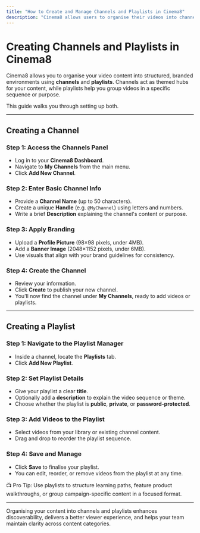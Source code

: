 ---
title: "How to Create and Manage Channels and Playlists in Cinema8"
description: "Cinema8 allows users to organise their videos into channels and playlists, creating a structured, professional presentation for your audience. This guide walks you through the steps for setting up channels and playlists, editing their details, and managing videos within them."
---


# Creating Channels and Playlists in Cinema8

Cinema8 allows you to organise your video content into structured, branded environments using **channels** and **playlists**. Channels act as themed hubs for your content, while playlists help you group videos in a specific sequence or purpose.

This guide walks you through setting up both.

---

## Creating a Channel

<Steps>

### Step 1: Access the Channels Panel

- Log in to your **Cinema8 Dashboard**.
- Navigate to **My Channels** from the main menu.
- Click **Add New Channel**.

### Step 2: Enter Basic Channel Info

- Provide a **Channel Name** (up to 50 characters).
- Create a unique **Handle** (e.g. `@MyChannel`) using letters and numbers.
- Write a brief **Description** explaining the channel's content or purpose.

### Step 3: Apply Branding

- Upload a **Profile Picture** (98×98 pixels, under 4MB).
- Add a **Banner Image** (2048×1152 pixels, under 6MB).
- Use visuals that align with your brand guidelines for consistency.

### Step 4: Create the Channel

- Review your information.
- Click **Create** to publish your new channel.
- You’ll now find the channel under **My Channels**, ready to add videos or playlists.

</Steps>

---

## Creating a Playlist

<Steps>

### Step 1: Navigate to the Playlist Manager

- Inside a channel, locate the **Playlists** tab.
- Click **Add New Playlist**.

### Step 2: Set Playlist Details

- Give your playlist a clear **title**.
- Optionally add a **description** to explain the video sequence or theme.
- Choose whether the playlist is **public**, **private**, or **password-protected**.

### Step 3: Add Videos to the Playlist

- Select videos from your library or existing channel content.
- Drag and drop to reorder the playlist sequence.

### Step 4: Save and Manage

- Click **Save** to finalise your playlist.
- You can edit, reorder, or remove videos from the playlist at any time.

</Steps>

<Callout type="info">
📺 Pro Tip: Use playlists to structure learning paths, feature product walkthroughs, or group campaign-specific content in a focused format.
</Callout>

---

Organising your content into channels and playlists enhances discoverability, delivers a better viewer experience, and helps your team maintain clarity across content categories.
